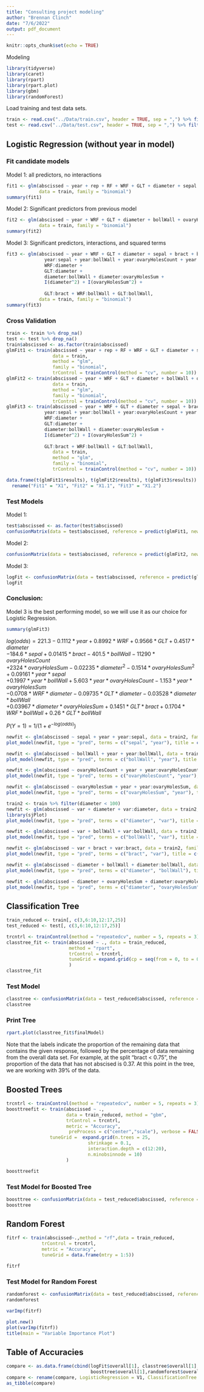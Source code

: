 ```yaml
---
title: "Consulting project modeling"
author: "Brennan Clinch"
date: "7/6/2022"
output: pdf_document
---
```


```r
knitr::opts_chunk$set(echo = TRUE)
```

Modeling

```r
library(tidyverse)
library(caret)
library(rpart)
library(rpart.plot)
library(gbm)
library(randomForest)
```

Load training and test data sets.

```r
train <- read.csv("../Data/train.csv", header = TRUE, sep = ",") %>% filter(diameter > 0)
test <- read.csv("../Data/test.csv", header = TRUE, sep = ",") %>% filter(diameter > 0)
```

## Logistic Regression (without year in model)

### Fit candidate models

Model 1: all predictors, no interactions

```r
fit1 <- glm(abscissed ~ year + rep + RF + WRF + GLT + diameter + sepal + bract + bollWall + ovaryHolesCount + ovaryHolesSum,
            data = train, family = "binomial")
summary(fit1)
```

Model 2: Significant predictors from previous model

```r
fit2 <- glm(abscissed ~ year + WRF + GLT + diameter + bollWall + ovaryHolesCount + ovaryHolesSum,
            data = train, family = "binomial")
summary(fit2)
```

Model 3: Significant predictors, interactions, and squared terms

```r
fit3 <- glm(abscissed ~ year + WRF + GLT + diameter + sepal + bract + bollWall + ovaryHolesCount + ovaryHolesSum + 
              year:sepal + year:bollWall + year:ovaryHolesCount + year:ovaryHolesSum + 
              WRF:diameter + 
              GLT:diameter +  
              diameter:bollWall + diameter:ovaryHolesSum + 
              I(diameter^2) + I(ovaryHolesSum^2) + 
              
              GLT:bract + WRF:bollWall + GLT:bollWall,
            data = train, family = "binomial")
summary(fit3)
```

### Cross Validation

```r
train <- train %>% drop_na()
test <- test %>% drop_na()
train$abscissed <- as.factor(train$abscissed)
glmFit1 <- train(abscissed ~ year + rep + RF + WRF + GLT + diameter + sepal + bract + bollWall + ovaryHolesCount + ovaryHolesSum, 
                 data = train,
                 method = "glm",
                 family = "binomial",
                 trControl = trainControl(method = "cv", number = 10))
glmFit2 <- train(abscissed ~ year + WRF + GLT + diameter + bollWall + ovaryHolesCount + ovaryHolesSum, 
                 data = train,
                 method = "glm",
                 family = "binomial",
                 trControl = trainControl(method = "cv", number = 10))
glmFit3 <- train(abscissed ~ year + WRF + GLT + diameter + sepal + bract + bollWall + ovaryHolesCount + ovaryHolesSum + 
              year:sepal + year:bollWall + year:ovaryHolesCount + year:ovaryHolesSum + 
              WRF:diameter + 
              GLT:diameter +  
              diameter:bollWall + diameter:ovaryHolesSum + 
              I(diameter^2) + I(ovaryHolesSum^2) + 
              
              GLT:bract + WRF:bollWall + GLT:bollWall, 
                 data = train,
                 method = "glm",
                 family = "binomial",
                 trControl = trainControl(method = "cv", number = 10))
```

```r
data.frame(t(glmFit1$results), t(glmFit2$results), t(glmFit3$results)) %>% 
  rename("Fit1" = "X1", "Fit2" = "X1.1", "Fit3" = "X1.2")
```

### Test Models

Model 1:

```r
test$abscissed <- as.factor(test$abscissed)
confusionMatrix(data = test$abscissed, reference = predict(glmFit1, newdata = test))
```

Model 2:

```r
confusionMatrix(data = test$abscissed, reference = predict(glmFit2, newdata = test))
```

Model 3:

```r
logFit <- confusionMatrix(data = test$abscissed, reference = predict(glmFit3, newdata = test))
logFit
```

### Conclusion:

Model 3 is the best performing model, so we will use it as our choice for Logistic Regression.

```r
summary(glmFit3)
```

$log(odds) = 221.3 - 0.1112*year + 0.8992*WRF + 0.9566*GLT + 0.4517*diameter$\
$- 184.6*sepal + 0.01415*bract - 401.5*bollWall - 11290*ovaryHolesCount$\
$+ 2324*ovaryHolesSum - 0.02235*diameter^2 - 0.1514*ovaryHolesSum^2 + 0.09161*year*sepal$\
$+ 0.1997*year*bollWall + 5.603*year*ovaryHolesCount - 1.153*year*ovaryHolesSum$\
$- 0.0708*WRF*diameter - 0.09735*GLT*diameter - 0.03528*diameter*bollWall$\
$+ 0.03967*diameter*ovaryHolesSum + 0.1451*GLT*bract + 0.1704*WRF*bollWall + 0.26*GLT*bollWall$

$P(Y = 1) = 1/(1+e^{-log(odds)})$


```r
newfit <- glm(abscissed ~ sepal + year + year:sepal, data = train2, family = "binomial")
plot_model(newfit, type = "pred", terms = c("sepal", "year"), title = c("Interaction Plot for Sepal & Year"), axis.title = c("Diameter of Sepal Damage (mm)", "Probability of Abscission"), legend.title = "Year")
```

```r
newfit <- glm(abscissed ~ bollWall + year + year:bollWall, data = train2, family = "binomial")
plot_model(newfit, type = "pred", terms = c("bollWall", "year"), title = c("Interaction Plot for bollWall & Year"), axis.title = c("Diameter of Boll Wall Damage (mm)", "Probability of Abscission"), legend.title = "Year")
```


```r
newfit <- glm(abscissed ~ ovaryHolesCount + year + year:ovaryHolesCount, data = train2, family = "binomial")
plot_model(newfit, type = "pred", terms = c("ovaryHolesCount", "year"), title = c("Interaction Plot for OvaryHolesCount & Year"), axis.title = c("Number of Holes in Ovary", "Probability of Abscission"), legend.title = "Year")
```


```r
newfit <- glm(abscissed ~ ovaryHolesSum + year + year:ovaryHolesSum, data = train2, family = "binomial")
plot_model(newfit, type = "pred", terms = c("ovaryHolesSum", "year"), title = c("Interaction Plot for ovaryHolesSum & Year"), axis.title = c("Sum of Diameters of Ovary Holes (mm)", "Probability of Abscission"), legend.title = "Year")
```



```r
train2 <- train %>% filter(diameter < 100)
newfit <- glm(abscissed ~ var + diameter + var:diameter, data = train2, family = "binomial")
library(sjPlot)
plot_model(newfit, type = "pred", terms = c("diameter", "var"), title = c("Interaction Plot for Diameter & Variety"), axis.title = c("Diameter (mm)", "Probability of Abscission"), legend.title = "Variety")
```


```r
newfit <- glm(abscissed ~ var + bollWall + var:bollWall, data = train2, family = "binomial")
plot_model(newfit, type = "pred", terms = c("bollWall", "var"), title = c("Interaction Plot for Boll Wall & Variety"), axis.title = c("Diameter of Boll Wall Damage (mm)", "Probability of Abscission"), legend.title = "Variety")
```

```r
newfit <- glm(abscissed ~ var + bract + var:bract, data = train2, family = "binomial")
plot_model(newfit, type = "pred", terms = c("bract", "var"), title = c("Interaction Plot for Bract & Variety"), axis.title = c("Diameter of Bract Damage (mm)", "Probability of Abscission"), legend.title = "Variety")
```

```r
newfit <- glm(abscissed ~ diameter + bollWall + diameter:bollWall, data = train2, family = "binomial")
plot_model(newfit, type = "pred", terms = c("diameter", "bollWall"), title = c("Interaction Plot for Diameter & Boll Wall"), axis.title = c("Diameter (mm)", "Probability of Abscission"), legend.title = "Diamater of\nBoll Wall\nDamage (mm)")
```


```r
newfit <- glm(abscissed ~ diameter + ovaryHolesSum + diameter:ovaryHolesSum, data = train2, family = "binomial")
plot_model(newfit, type = "pred", terms = c("diameter", "ovaryHolesSum"), title = c("Interaction Plot for Diameter & Ovary Holes Sum"), axis.title = c("Diameter (mm)", "Probability of Abscission"), legend.title = "Sum of Diameters\nof Ovary Holes (mm)")
```



## Classification Tree

```r
train_reduced <- train[, c(3,6:10,12:17,25)]
test_reduced <- test[, c(3,6:10,12:17,25)]
```

```r
trcntrl <- trainControl(method = "repeatedcv", number = 5, repeats = 3)
classtree_fit <- train(abscissed ~ ., data = train_reduced,
                       method = "rpart",
                       trControl = trcntrl,
                       tuneGrid = expand.grid(cp = seq(from = 0, to = 0.1, by = 0.001))
                       )
classtree_fit
```

### Test Model

```r
classtree <- confusionMatrix(data = test_reduced$abscissed, reference = predict(classtree_fit, newdata = test_reduced))
classtree
```

### Print Tree

```r
rpart.plot(classtree_fit$finalModel)
```

Note that the labels indicate the proportion of the remaining data that contains the given response, followed by the percentage of data remaining from the overall data set. For example, at the split "bract \< 0.75", the proportion of the data that has not abscised is 0.37. At this point in the tree, we are working with 39% of the data.

## Boosted Trees

```r
trcntrl <- trainControl(method = "repeatedcv", number = 5, repeats = 3)
boosttreefit <- train(abscissed ~ .,
                      data = train_reduced, method = "gbm",
                      trControl = trcntrl,
                      metric = "Accuracy",
                       preProcess = c("center","scale"), verbose = FALSE, 
                tuneGrid =  expand.grid(n.trees = 25, 
                              shrinkage = 0.1,
                              interaction.depth = c(12:20),
                              n.minobsinnode = 10)
                      )
```

```r
boosttreefit
```

### Test Model for Boosted Tree

```r
boosttree <- confusionMatrix(data = test_reduced$abscissed, reference = predict(boosttreefit, newdata = test_reduced))
boosttree
```

## Random Forest

```r
fitrf <- train(abscissed~.,method = "rf",data = train_reduced,
             trControl = trcntrl, 
             metric = "Accuracy",
             tuneGrid = data.frame(mtry = 1:5))
```

```r
fitrf
```

### Test Model for Random Forest

```r
randomforest <- confusionMatrix(data = test_reduced$abscissed, reference = predict(fitrf, newdata = test_reduced))
randomforest
```

```r
varImp(fitrf)

plot.new()
plot(varImp(fitrf))
title(main = "Variable Importance Plot")
```

## Table of Accuracies

```r
compare <- as.data.frame(cbind(logFit$overall[1], classtree$overall[1],
                               boosttree$overall[1],randomforest$overall[1]))
compare <- rename(compare, LogisticRegression = V1, ClassificationTree = V2, BoostedTrees = V3, RandomForest = V4)
as_tibble(compare)
```
